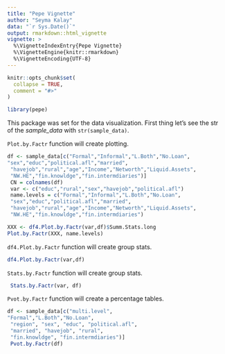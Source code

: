 ---
title: "Pepe Vignette"
author: "Seyma Kalay"
data: "`r Sys.Date()`"
output: rmarkdown::html_vignette
vignette: >
  %\VignetteIndexEntry{Pepe Vignette}
  %\VignetteEngine{knitr::rmarkdown}
  %\VignetteEncoding{UTF-8}
---

```{r, include = FALSE}
knitr::opts_chunk$set(
  collapse = TRUE,
  comment = "#>"
)
```

```{r setup}
library(pepe)
```


This package was set for the data visualization. 
First thing let's see the str of the *sample_data* with `str(sample_data)`. 

`Plot.by.Factr` function will create plotting.

```{r plot ,  fig.width= 7, echo=TRUE}
df <- sample_data[c("Formal","Informal","L.Both","No.Loan",
"sex","educ","political.afl","married",
 "havejob","rural","age","Income","Networth","Liquid.Assets",
 "NW.HE","fin.knowldge","fin.intermdiaries")]
 CN = colnames(df)
 var <- c("educ","rural","sex","havejob","political.afl")
 name.levels = c("Formal","Informal","L.Both","No.Loan",
 "sex","educ","political.afl","married",
 "havejob","rural","age","Income","Networth","Liquid.Assets",
 "NW.HE","fin.knowldge","fin.intermdiaries")

XXX <- df4.Plot.by.Factr(var,df)$Summ.Stats.long
Plot.by.Factr(XXX, name.levels)

```


`df4.Plot.by.Factr` function will create group stats.

```{r df4plot, echo=TRUE}
df4.Plot.by.Factr(var,df)

```

`Stats.by.Factr` function will create group stats.

```{r statsfactr, echo=TRUE}
 Stats.by.Factr(var, df)
```



`Pvot.by.Factr` function will create a percentage tables.
```{r pvotfactr, echo=TRUE}
df <- sample_data[c("multi.level",
"Formal","L.Both","No.Loan",
 "region", "sex", "educ", "political.afl",
 "married", "havejob", "rural",
 "fin.knowldge", "fin.intermdiaries")]
 Pvot.by.Factr(df)
```
